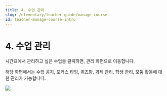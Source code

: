 ```yaml
---
title: 4. 수업 관리
slug: /elementary/teacher-guide/manage-course
id: teacher-manage-course-intro
---
```



# 4. 수업 관리

시간표에서 관리하고 싶은 수업을 클릭하면, 관리 화면으로 이동합니다.

해당 화면에서는 수업 공지, 포커스 타임, 퀴즈팡, 과제 관리, 학생 관리, 모둠 활동에 대한 관리가 가능합니다.

<Image src="/img/kr/elementary/teacher/04-00.jpg" size="lg" />
